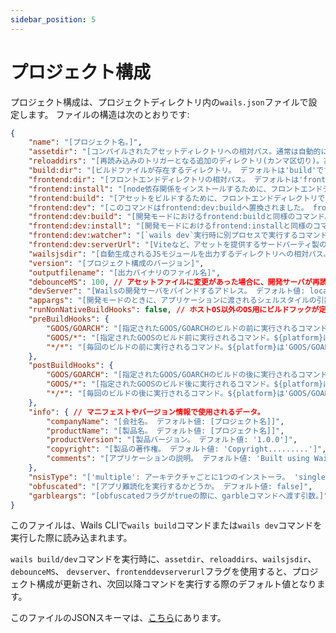 ```yaml
---
sidebar_position: 5
---
```


# プロジェクト構成

プロジェクト構成は、プロジェクトディレクトリ内の`wails.json`ファイルで設定します。 ファイルの構造は次のとおりです:

```json
{
    "name": "[プロジェクト名。]",
    "assetdir": "[コンパイルされたアセットディレクトリへの相対パス。通常は自動的に推測されるため、空で構いません。]",
    "reloaddirs": "[再読み込みのトリガーとなる追加のディレクトリ(カンマ区切り)。高度なアセット構成をとる場合にのみ使用します。]",
    "build:dir": "[ビルドファイルが存在するディレクトリ。 デフォルトは'build'です。']",
    "frontend:dir": "[フロントエンドディレクトリの相対パス。 デフォルトは'frontend'です。]",
    "frontend:install": "[node依存関係をインストールするために、フロントエンドディレクトリで実行するコマンド。一般的には`npm install`です。]",
    "frontend:build": "[アセットをビルドするために、フロントエンドディレクトリで実行するコマンド。一般的には`npm run build`です。]",
    "frontend:dev": "[このコマンドはfrontend:dev:buildへ置換されました。 frontend:dev:buildが指定されていない場合は、代わりにこのコマンドが実行されます。 このコマンドも指定されていない場合は、代わりにfrontend:buildが実行されます。]",
    "frontend:dev:build": "[開発モードにおけるfrontend:buildと同様のコマンド。 指定されていない場合は、代わりにfrontend:devが実行されます。]",
    "frontend:dev:install": "[開発モードにおけるfrontend:installと同様のコマンド。 指定されていない場合は、代わりにfrontend:installが実行されます。]",
    "frontend:dev:watcher": "[`wails dev`実行時に別プロセスで実行するコマンド。 サードパーティ製のウォッチャや開発サーバを起動したい場合に便利です。]",
    "frontend:dev:serverUrl": "[Viteなど、アセットを提供するサードパーティ製の開発サーバのURL。 'auto'に設定すると、Viteの出力から自動的に開発サーバURLを推測します。]",
    "wailsjsdir": "[自動生成されるJSモジュールを出力するディレクトリへの相対パス。]",
    "version": "[プロジェクト構成のバージョン]",
    "outputfilename": "[出力バイナリのファイル名]",
    "debounceMS": 100, // アセットファイルに変更があった場合に、開発サーバが再読み込みを行うまでのデフォルトの待ち時間。
    "devServer": "[Wailsの開発サーバをバインドするアドレス。 デフォルト値: localhost:34115]",
    "appargs": "[開発モードのときに、アプリケーションに渡されるシェルスタイルの引数。]",
    "runNonNativeBuildHooks": false, // ホストOS以外のOS用にビルドフックが定義されている場合、それらを実行するかどうか。
    "preBuildHooks": {
        "GOOS/GOARCH": "[指定されたGOOS/GOARCHのビルドの前に実行されるコマンド。${platform}は'GOOS/GOARCH'に置換されます。 'GOOS/GOARCH'フックは、'GOOS/*'および'*/*'フックの前に実行されます。]",
        "GOOS/*": "[指定されたGOOSのビルド前に実行されるコマンド。${platform}は'GOOS/GOARCH'に置換されます。 'GOOS/*'フックは、'*/*'フックの前に実行されます。]",
        "*/*": "[毎回のビルドの前に実行されるコマンド。${platform}は'GOOS/GOARCH'に置換されます。]"
    },
    "postBuildHooks": {
        "GOOS/GOARCH": "[指定されたGOOS/GOARCHのビルドの後に実行されるコマンド。${platform}は'GOOS/GOARCH'に置換され、${bin}はコンパイル済みバイナリへのパスに置換されます。 'GOOS/GOARCH'フックは、'GOOS/*'および'*/*'フックの前に実行されます。]",
        "GOOS/*": "[指定されたGOOSのビルド後に実行されるコマンド。${platform}は'GOOS/GOARCH'に置換され、${bin}はコンパイル済みバイナリへのパスに置換されます。 'GOOS/*'フックは、'*/*'フックの前に実行されます。]",
        "*/*": "[毎回のビルドの後に実行されるコマンド。${platform}は'GOOS/GOARCH'に置換され、${bin}はコンパイル済みバイナリへのパスに置換されます。]"
    },
    "info": { // マニフェストやバージョン情報で使用されるデータ。
        "companyName": "[会社名。 デフォルト値: [プロジェクト名]]",
        "productName": "[製品名。 デフォルト値: [プロジェクト名]]",
        "productVersion": "[製品バージョン。 デフォルト値: '1.0.0']",
        "copyright": "[製品の著作権。 デフォルト値: 'Copyright.........']",
        "comments": "[アプリケーションの説明。 デフォルト値: 'Built using Wails (https://wails.app)']"
    },
    "nsisType": "['multiple': アーキテクチャごとに1つのインストーラ。 'single': ビルドした全アーキテクチャに対応する単一ユニバーサルインストーラ。 デフォルト値: 'multiple']",
    "obfuscated": "[アプリ難読化を実行するかどうか。 デフォルト値: false]",
    "garbleargs": "[obfuscatedフラグがtrueの際に、garbleコマンドへ渡す引数。]"
}
```

このファイルは、Wails CLIで`wails build`コマンドまたは`wails dev`コマンドを実行した際に読み込まれます。

`wails build/dev`コマンドを実行時に、`assetdir`、`reloaddirs`、`wailsjsdir`、 `debounceMS`、 `devserver`、`frontenddevserverurl`フラグを使用すると、プロジェクト構成が更新され、次回以降コマンドを実行する際のデフォルト値となります。

このファイルのJSONスキーマは、[こちら](https://wails.io/schemas/config.v2.json)にあります。
